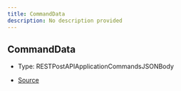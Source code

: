 ```yaml
---
title: CommandData
description: No description provided
---
```


## CommandData

- Type: RESTPostAPIApplicationCommandsJSONBody

- [Source](https://github.com/underctrl-io/commandkit/blob/6ce87cba44f953b46a72430cb1272818640529f4/packages/commandkit/src/types.ts#L247)
